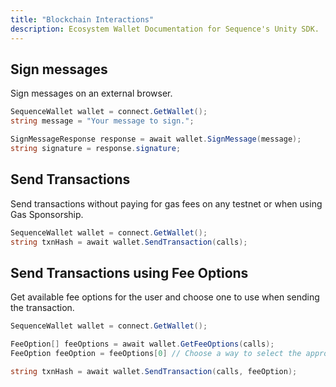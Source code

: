 ---
title: "Blockchain Interactions"
description: Ecosystem Wallet Documentation for Sequence's Unity SDK.
---

## Sign messages

Sign messages on an external browser.

```csharp
SequenceWallet wallet = connect.GetWallet();
string message = "Your message to sign.";

SignMessageResponse response = await wallet.SignMessage(message);
string signature = response.signature;
```

## Send Transactions

Send transactions without paying for gas fees on any testnet or when using Gas Sponsorship.

```csharp
SequenceWallet wallet = connect.GetWallet();
string txnHash = await wallet.SendTransaction(calls);
```

## Send Transactions using Fee Options

Get available fee options for the user and choose one to use when sending the transaction.

```csharp
SequenceWallet wallet = connect.GetWallet();

FeeOption[] feeOptions = await wallet.GetFeeOptions(calls);
FeeOption feeOption = feeOptions[0] // Choose a way to select the appropriate option

string txnHash = await wallet.SendTransaction(calls, feeOption);
```
